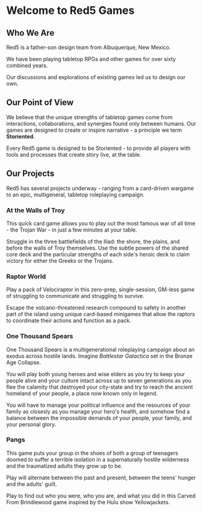 # Welcome to Red5 Games
## Who We Are
Red5 is a father-son design team from Albuquerque, New Mexico.

We have been playing tabletop RPGs and other games for over sixty combined years.

Our discussions and explorations of existing games led us to design our own.

## Our Point of View
We believe that the unique strengths of tabletop games come from interactions, collaborations, and synergies found only between humans. Our games are designed to create or inspire narrative - a principle we term **Storiented**.

Every Red5 game is designed to be Storiented - to provide all players with tools and processes that create story live, at the table.

## Our Projects
Red5 has several projects underway - ranging from a card-driven wargame to an epic, multigeneral, tabletop roleplaying campaign.

### At the Walls of Troy
This quick card game allows you to play out the most famous war of all time - the Trojan War - in just a few minutes at your table.

Struggle in the three battlefields of the Iliad: the shore, the plains, and before the walls of Troy themselves. Use the subtle powers of the shared core deck and the particular strengths of each side's heroic deck to claim victory for either the Greeks or the Trojans.

### Raptor World
Play a pack of Velociraptor in this zero-prep, single-session, GM-less game of struggling to communicate and struggling to survive.

Escape the volcano-threatened research compound to safety in another part of the island using unique card-based minigames that allow the raptors to coordinate their actions and function as a pack.

### One Thousand Spears
One Thousand Spears is a multigenerational roleplaying campaign about an exodus across hostile lands. Imagine *Battlestar Galactica* set in the Bronze Age Collapse. 

You will play both young heroes and wise elders as you try to keep your people alive and your culture intact across up to seven generations as you flee the calamity that destroyed your city-state and try to reach the ancient homeland of your people, a place now known only in legend.

You will have to manage your political influence and the resources of your family as closesly as you manage your hero's health, and somehow find a balance between the impossible demands of your people, your family, and your personal glory.

### Pangs
This game puts your group in the shoes of both a group of teenagers
doomed to suffer a terrible isolation in a supernaturally hostile wilderness and the traumatized adults they grow 
up to be.

Play will alternate between the past and present, between the teens' hunger and the adults' guilt.

Play to find out who you were, who you are, and what you did in this Carved From Brindlewood game inspired by the Hulu show Yellowjackets.